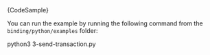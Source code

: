 
<CodeBlock className="language-python">
    {CodeSample}
</CodeBlock>

You can run the example by running the following command from the `binding/python/examples` folder:

<CodeBlock className="language-bash">
    python3 3-send-transaction.py
</CodeBlock>

